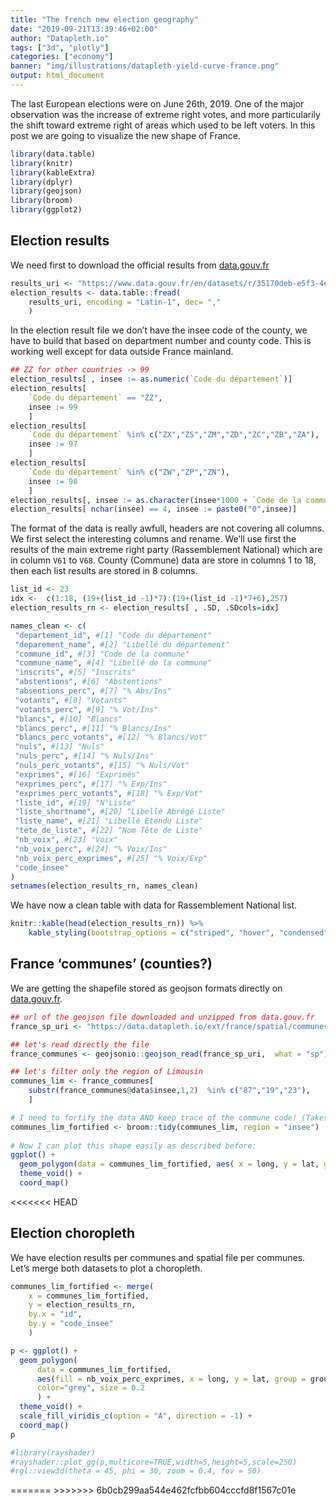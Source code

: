 ```yaml
---
title: "The french new election geography"
date: "2019-09-21T13:39:46+02:00"
author: "Datapleth.io"
tags: ["3d", "plotly"]
categories: ["economy"]
banner: "img/illustrations/datapleth-yield-curve-france.png"
output: html_document
---
```


The last European elections were on June 26th, 2019. One of the major
observation was the increase of extreme right votes, and more particularily
the shift toward extreme right of areas which used to be left voters. In this 
post we are going to visualize the new shape of France.



```r
library(data.table)
library(knitr)
library(kableExtra)
library(dplyr)
library(geojson)
library(broom)
library(ggplot2)
```

## Election results

We need first to download the official results from
[data.gouv.fr](https://www.data.gouv.fr/en/datasets/resultats-des-elections-europeennes-2019/)

```r
results_uri <- "https://www.data.gouv.fr/en/datasets/r/35170deb-e5f3-4e79-889f-5b9a3f547742"
election_results <- data.table::fread(
    results_uri, encoding = "Latin-1", dec= ","
    )
```

In the election result file we don't have the insee code of the county, we have
to build that based on department number and county code. This is working well
except for data outside France mainland.

```r
## ZZ for other countries -> 99
election_results[ , insee := as.numeric(`Code du département`)]
election_results[ 
    `Code du département` == "ZZ",
    insee := 99
    ]
election_results[ 
    `Code du département` %in% c("ZX","ZS","ZM","ZD","ZC","ZB","ZA"),
    insee := 97
    ]
election_results[ 
    `Code du département` %in% c("ZW","ZP","ZN"),
    insee := 98
    ]
election_results[, insee := as.character(insee*1000 + `Code de la commune`)]
election_results[ nchar(insee) == 4, insee := paste0("0",insee)]
```



The format of the data is really awfull, headers are not covering all columns.
We first select the interesting columns and rename. We'll use first the results
of the main extreme right party (Rassemblement National) which are in column
`V61` to `V68`. County (Commune) data are store in columns 1 to 18, then each
list results are stored in 8 columns.

```r
list_id <- 23
idx <-  c(1:18, (19+(list_id -1)*7):(19+(list_id -1)*7+6),257)
election_results_rn <- election_results[ , .SD, .SDcols=idx]

names_clean <- c(
 "departement_id", #[1] "Code du département"   
 "deparement_name", #[2] "Libellé du département"
 "commune_id", #[3] "Code de la commune"    
 "commune_name", #[4] "Libellé de la commune" 
 "inscrits", #[5] "Inscrits"              
 "abstentions", #[6] "Abstentions"           
 "absentions_perc", #[7] "% Abs/Ins"             
 "votants", #[8] "Votants"               
 "votants_perc", #[9] "% Vot/Ins"             
 "blancs", #[10] "Blancs"                
 "blancs_perc", #[11] "% Blancs/Ins"          
 "blancs_perc_votants", #[12] "% Blancs/Vot"          
 "nuls", #[13] "Nuls"                  
 "nuls_perc", #[14] "% Nuls/Ins"            
 "nuls_perc_votants", #[15] "% Nuls/Vot"            
 "exprimes", #[16] "Exprimés"              
 "exprimes_perc", #[17] "% Exp/Ins"             
 "exprimes_perc_votants", #[18] "% Exp/Vot"             
 "liste_id", #[19] "N°Liste"               
 "liste_shortname", #[20] "Libellé Abrégé Liste"  
 "liste_name", #[21] "Libellé Etendu Liste"  
 "tete_de_liste", #[22] "Nom Tête de Liste"     
 "nb_voix", #[23] "Voix"                  
 "nb_voix_perc", #[24] "% Voix/Ins"            
 "nb_voix_perc_exprimes", #[25] "% Voix/Exp" 
 "code_insee"
)
setnames(election_results_rn, names_clean)
```


We have now a clean table with data for Rassemblement National list.

```r
knitr::kable(head(election_results_rn)) %>%
    kable_styling(bootstrap_options = c("striped", "hover", "condensed", "responsive")) %>% scroll_box(width = "100%")
```


## France 'communes' (counties?)

We are getting the shapefile stored as geojson formats directly on 
[data.gouv.fr](https://www.data.gouv.fr/en/datasets/decoupage-administratif-communal-francais-issu-d-openstreetmap/#_).



```r
## url of the geojson file downloaded and unzipped from data.gouv.fr
france_sp_uri <- "https://data.datapleth.io/ext/france/spatial/communes-simple/communes-20190101.json"

## let's read directly the file
france_communes <- geojsonio::geojson_read(france_sp_uri,  what = "sp")
```

```r
## let's filter only the region of Limousin
communes_lim <- france_communes[ 
    substr(france_communes@data$insee,1,2)  %in% c("87","19","23"), 
    ]
```



```r
# I need to fortify the data AND keep trace of the commune code! (Takes ~2 minutes)
communes_lim_fortified <- broom::tidy(communes_lim, region = "insee")
 
# Now I can plot this shape easily as described before:
ggplot() +
  geom_polygon(data = communes_lim_fortified, aes( x = long, y = lat, group = group), fill="white", color="grey") +
  theme_void() +
  coord_map()
```

<<<<<<< HEAD


## Election choropleth

We have election results per communes and spatial file per communes. Let's merge
both datasets to plot a choropleth.

```r
communes_lim_fortified <- merge(
    x = communes_lim_fortified,
    y = election_results_rn, 
    by.x = "id", 
    by.y = "code_insee"
    )
```





```r
p <- ggplot() +
  geom_polygon(
      data = communes_lim_fortified, 
      aes(fill = nb_voix_perc_exprimes, x = long, y = lat, group = group),
      color="grey", size = 0.2
      ) +
  theme_void() +
  scale_fill_viridis_c(option = "A", direction = -1) +
  coord_map()
p
```


```r
#library(rayshader)
#rayshader::plot_gg(p,multicore=TRUE,width=5,height=5,scale=250)
#rgl::view3d(theta = 45, phi = 30, zoom = 0.4, fov = 50)
```

=======
>>>>>>> 6b0cb299aa544e462fcfbb604cccfd8f1567c01e
